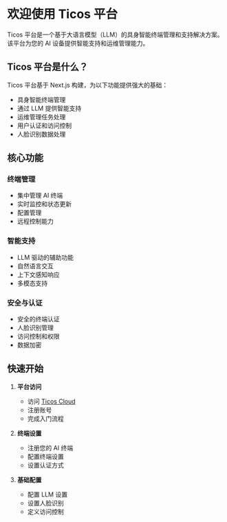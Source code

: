 # 欢迎使用 Ticos 平台

Ticos 平台是一个基于大语言模型（LLM）的具身智能终端管理和支持解决方案。该平台为您的 AI 设备提供智能支持和运维管理能力。

## Ticos 平台是什么？

Ticos 平台基于 Next.js 构建，为以下功能提供强大的基础：

- 具身智能终端管理
- 通过 LLM 提供智能支持
- 运维管理任务处理
- 用户认证和访问控制
- 人脸识别数据处理

## 核心功能

### 终端管理

- 集中管理 AI 终端
- 实时监控和状态更新
- 配置管理
- 远程控制能力

### 智能支持

- LLM 驱动的辅助功能
- 自然语言交互
- 上下文感知响应
- 多模态支持

### 安全与认证

- 安全的终端认证
- 人脸识别管理
- 访问控制和权限
- 数据加密

## 快速开始

1. **平台访问**

   - 访问 [Ticos Cloud](https://cloud.ticos.ai)
   - 注册账号
   - 完成入门流程

2. **终端设置**

   - 注册您的 AI 终端
   - 配置终端设置
   - 设置认证方式

3. **基础配置**
   - 配置 LLM 设置
   - 设置人脸识别
   - 定义访问控制
